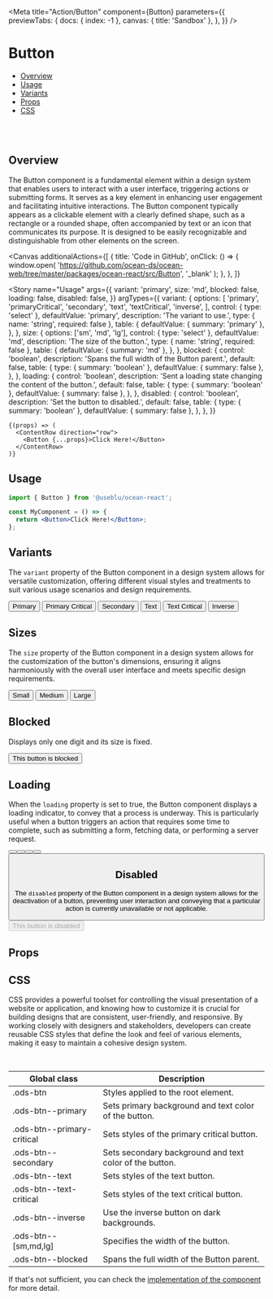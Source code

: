 

<Meta
  title="Action/Button"
  component={Button}
  parameters={{
    previewTabs: {
      docs: { index: -1 },
      canvas: { title: 'Sandbox' },
    },
  }}
/>

# Button

- [Overview](#overview)
- [Usage](#usage)
- [Variants](#variants)
- [Props](#props)
- [CSS](#customization)

<br />
<br />

## Overview <a name="overview"></a>

The Button component is a fundamental element within a design system that enables users
to interact with a user interface, triggering actions or submitting forms. It serves as
a key element in enhancing user engagement and facilitating intuitive interactions. The Button
component typically appears as a clickable element with a clearly defined shape, such as
a rectangle or a rounded shape, often accompanied by text or an icon that communicates
its purpose. It is designed to be easily recognizable and distinguishable from other elements
on the screen.

<Canvas
  additionalActions={[
    {
      title: 'Code in GitHub',
      onClick: () => {
        window.open(
          'https://github.com/ocean-ds/ocean-web/tree/master/packages/ocean-react/src/Button',
          '_blank'
        );
      },
    },
  ]}
>
  <Story
    name="Usage"
    args={{
      variant: 'primary',
      size: 'md',
      blocked: false,
      loading: false,
      disabled: false,
    }}
    argTypes={{
      variant: {
        options: [
          'primary',
          'primaryCritical',
          'secondary',
          'text',
          'textCritical',
          'inverse',
        ],
        control: { type: 'select' },
        defaultValue: 'primary',
        description: 'The variant to use.',
        type: { name: 'string', required: false },
        table: {
          defaultValue: { summary: 'primary' },
        },
      },
      size: {
        options: ['sm', 'md', 'lg'],
        control: { type: 'select' },
        defaultValue: 'md',
        description: 'The size of the button.',
        type: { name: 'string', required: false },
        table: {
          defaultValue: { summary: 'md' },
        },
      },
      blocked: {
        control: 'boolean',
        description: 'Spans the full width of the Button parent.',
        default: false,
        table: {
          type: { summary: 'boolean' },
          defaultValue: { summary: false },
        },
      },
      loading: {
        control: 'boolean',
        description: 'Sent a loading state changing the content of the button.',
        default: false,
        table: {
          type: { summary: 'boolean' },
          defaultValue: { summary: false },
        },
      },
      disabled: {
        control: 'boolean',
        description: 'Set the button to disabled.',
        default: false,
        table: {
          type: { summary: 'boolean' },
          defaultValue: { summary: false },
        },
      },
    }}
  >
    {(props) => (
      <ContentRow direction="row">
        <Button {...props}>Click Here!</Button>
      </ContentRow>
    )}
  </Story>
</Canvas>

## Usage <a name="usage"></a>

```jsx
import { Button } from '@useblu/ocean-react';

const MyComponent = () => {
  return <Button>Click Here!</Button>;
};
```

## Variants <a name="variants"></a>

The `variant` property of the Button component in a design system allows for versatile
customization, offering different visual styles and treatments to suit various usage scenarios
and design requirements.

<Canvas>
  <Story name="Variants">
    <ContentRow direction="row">
      <Button variant="primary">Primary</Button>
      <Button variant="primaryCritical">Primary Critical</Button>
      <Button variant="secondary">Secondary</Button>
      <Button variant="text">Text</Button>
      <Button variant="textCritical">Text Critical</Button>
      <Button variant="inverse">Inverse</Button>
    </ContentRow>
  </Story>
</Canvas>

## Sizes

The `size` property of the Button component in a design system allows for the customization of the
button's dimensions, ensuring it aligns harmoniously with the overall user interface and meets
specific design requirements.

<Canvas>
  <Story name="Sizes">
    <ContentRow direction="row">
      <Button size="sm">Small</Button>
      <Button size="md" variant="inverse">
        Medium
      </Button>
      <Button size="lg" variant="primaryCritical">
        Large
      </Button>
    </ContentRow>
  </Story>
</Canvas>

## Blocked

Displays only one digit and its size is fixed.

<Canvas>
  <Story name="Blocked">
    <Button blocked>This button is blocked</Button>
  </Story>
</Canvas>

## Loading

When the `loading` property is set to true, the Button component displays a loading indicator,
to convey that a process is underway. This is particularly useful when a button triggers an
action that requires some time to complete, such as submitting a form, fetching data, or
performing a server request.

<Canvas>
  <Story name="Loading">
    <ContentRow direction="row">
      <Button variant="primary" loading />
      <Button variant="primaryCritical" loading />
      <Button variant="secondary" loading />
      <Button variant="text" loading />
      <Button variant="inverse" loading />
    </ContentRow>
  </Story>
</Canvas>

## Disabled

The `disabled` property of the Button component in a design system allows for the deactivation
of a button, preventing user interaction and conveying that a particular action is currently
unavailable or not applicable.

<Canvas>
  <Story name="Disabled">
    <ContentRow direction="row">
      <Button disabled>This button is disabled</Button>
    </ContentRow>
  </Story>
</Canvas>

## Props <a name="props"></a>

<ArgsTable story="Usage" of="." />

## CSS <a name="customization"></a>

CSS provides a powerful toolset for controlling the visual presentation of a website or application,
and knowing how to customize it is crucial for building designs that are consistent, user-friendly,
and responsive. By working closely with designers and stakeholders, developers can create reusable CSS
styles that define the look and feel of various elements, making it easy to maintain a cohesive design system.

<br />

| Global class               | Description                                             |
| -------------------------- | ------------------------------------------------------- |
| .ods-btn                   | Styles applied to the root element.                     |
| .ods-btn--primary          | Sets primary background and text color of the button.   |
| .ods-btn--primary-critical | Sets styles of the primary critical button.             |
| .ods-btn--secondary        | Sets secondary background and text color of the button. |
| .ods-btn--text             | Sets styles of the text button.                         |
| .ods-btn--text-critical    | Sets styles of the text critical button.                |
| .ods-btn--inverse          | Use the inverse button on dark backgrounds.             |
| .ods-btn--[sm,md,lg]       | Specifies the width of the button.                      |
| .ods-btn--blocked          | Spans the full width of the Button parent.              |

If that's not sufficient, you can check the [implementation of the component](https://github.com/ocean-ds/ocean-web/blob/master/packages/ocean-react/src/Button/Button.tsx) for more detail.
